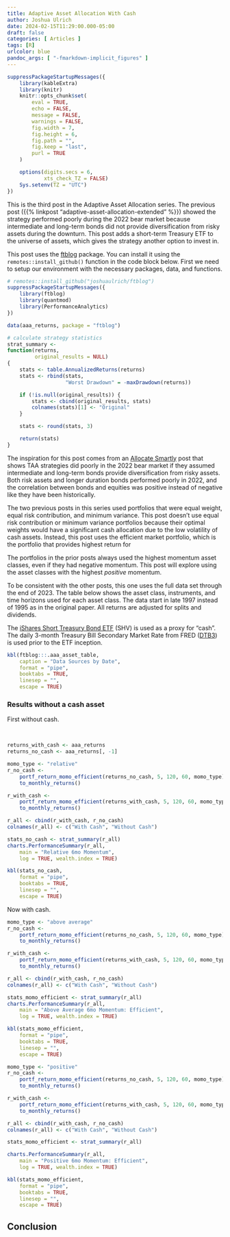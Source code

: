 ```yaml
---
title: Adaptive Asset Allocation With Cash
author: Joshua Ulrich
date: 2024-02-15T11:29:00.000-05:00
draft: false
categories: [ Articles ]
tags: [R]
urlcolor: blue
pandoc_args: [ "-fmarkdown-implicit_figures" ]
---
```


```r
suppressPackageStartupMessages({
    library(kableExtra)
    library(knitr)
    knitr::opts_chunk$set(
        eval = TRUE,
        echo = FALSE,
        message = FALSE,
        warnings = FALSE,
        fig.width = 7,
        fig.height = 6,
        fig.path = "",
        fig.keep = "last",
        purl = TRUE
    )

    options(digits.secs = 6,
            xts_check_TZ = FALSE)
    Sys.setenv(TZ = "UTC")
})
```

This is the third post in the Adaptive Asset Allocation series. The previous post ({{% linkpost "adaptive-asset-allocation-extended" %}}) showed the strategy performed poorly during the 2022 bear market because intermediate and long-term bonds did not provide diversification from risky assets during the downturn. This post adds a short-term Treasury ETF to the universe of assets, which gives the strategy another option to invest in.

<!--more-->

This post uses the [ftblog](https://github.com/joshuaulrich/ftblog) package. You can install it using the `remotes::install_github()` function in the code block below. First we need to setup our environment with the necessary packages, data, and functions.

```r
# remotes::install_github("joshuaulrich/ftblog")
suppressPackageStartupMessages({
    library(ftblog)
    library(quantmod)
    library(PerformanceAnalytics)
})

data(aaa_returns, package = "ftblog")

# calculate strategy statistics
strat_summary <-
function(returns,
         original_results = NULL)
{
    stats <- table.AnnualizedReturns(returns)
    stats <- rbind(stats,
                   "Worst Drawdown" = -maxDrawdown(returns))

    if (!is.null(original_results)) {
        stats <- cbind(original_results, stats)
        colnames(stats)[1] <- "Original"
    }

    stats <- round(stats, 3)

    return(stats)
}
```

The inspiration for this post comes from an [Allocate Smartly](https://allocatesmartly.com/tactical-asset-allocation-performance-during-the-2022-bear-market/) post that shows TAA strategies did poorly in the 2022 bear market if they assumed intermediate and long-term bonds provide diversification from risky assets. Both risk assets and longer duration bonds performed poorly in 2022, and the correlation between bonds and equities was positive instead of negative like they have been historically.

The two previous posts in this series used portfolios that were equal weight, equal risk contribution, and minimum variance. This post doesn't use equal risk contribution or minimum variance portfolios because their optimal weights would have a significant cash allocation due to the low volatility of cash assets. Instead, this post uses the efficient market portfolio, which is the portfolio that provides highest return for

The portfolios in the prior posts always used the highest momentum asset classes, even if they had negative momentum. This post will explore using the asset classes with the highest *positive* momentum.

To be consistent with the other posts, this one uses the full data set through the end of 2023. The table below shows the asset class, instruments, and time horizons used for each asset class. The data start in late 1997 instead of 1995 as in the original paper. All returns are adjusted for splits and dividends.

The [iShares Short Treasury Bond ETF](https://www.ishares.com/us/products/239466/ishares-short-treasury-bond-etf) (SHV) is used as a proxy for "cash". The daily 3-month Treasury Bill Secondary Market Rate from FRED ([DTB3](https://fred.stlouisfed.org/series/DTB3)) is used prior to the ETF inception.

```r
kbl(ftblog:::.aaa_asset_table,
    caption = "Data Sources by Date",
    format = "pipe",
    booktabs = TRUE,
    linesep = "",
    escape = TRUE)
```

### Results without a cash asset

First without cash.

\ <!-- new line for spacing -->

```r
returns_with_cash <- aaa_returns
returns_no_cash <- aaa_returns[, -1]

momo_type <- "relative"
r_no_cash <-
    portf_return_momo_efficient(returns_no_cash, 5, 120, 60, momo_type) |>
    to_monthly_returns()

r_with_cash <-
    portf_return_momo_efficient(returns_with_cash, 5, 120, 60, momo_type) |>
    to_monthly_returns()

r_all <- cbind(r_with_cash, r_no_cash)
colnames(r_all) <- c("With Cash", "Without Cash")

stats_no_cash <- strat_summary(r_all)
charts.PerformanceSummary(r_all,
    main = "Relative 6mo Momentum",
    log = TRUE, wealth.index = TRUE)
```

```r
kbl(stats_no_cash,
    format = "pipe",
    booktabs = TRUE,
    linesep = "",
    escape = TRUE)

```

Now with cash.

```r

momo_type <- "above average"
r_no_cash <-
    portf_return_momo_efficient(returns_no_cash, 5, 120, 60, momo_type) |>
    to_monthly_returns()

r_with_cash <-
    portf_return_momo_efficient(returns_with_cash, 5, 120, 60, momo_type) |>
    to_monthly_returns()

r_all <- cbind(r_with_cash, r_no_cash)
colnames(r_all) <- c("With Cash", "Without Cash")

stats_momo_efficient <- strat_summary(r_all)
charts.PerformanceSummary(r_all,
    main = "Above Average 6mo Momentum: Efficient",
    log = TRUE, wealth.index = TRUE)
```

```r
kbl(stats_momo_efficient,
    format = "pipe",
    booktabs = TRUE,
    linesep = "",
    escape = TRUE)
```

```r
momo_type <- "positive"
r_no_cash <-
    portf_return_momo_efficient(returns_no_cash, 5, 120, 60, momo_type) |>
    to_monthly_returns()

r_with_cash <-
    portf_return_momo_efficient(returns_with_cash, 5, 120, 60, momo_type) |>
    to_monthly_returns()

r_all <- cbind(r_with_cash, r_no_cash)
colnames(r_all) <- c("With Cash", "Without Cash")

stats_momo_efficient <- strat_summary(r_all)

charts.PerformanceSummary(r_all,
    main = "Positive 6mo Momentum: Efficient",
    log = TRUE, wealth.index = TRUE)
```

```r
kbl(stats_momo_efficient,
    format = "pipe",
    booktabs = TRUE,
    linesep = "",
    escape = TRUE)
```



## Conclusion


